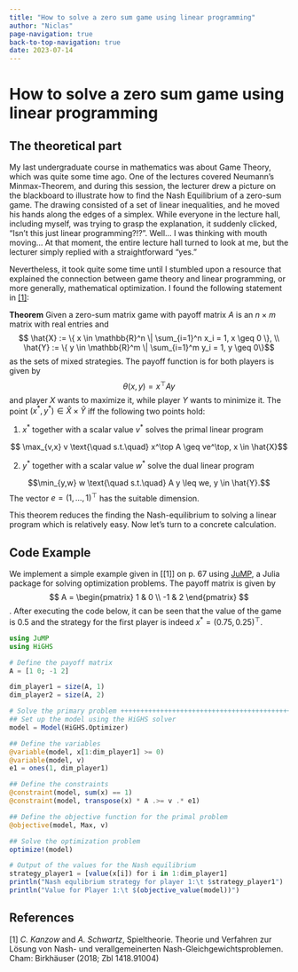 ```yaml
---
title: "How to solve a zero sum game using linear programming"
author: "Niclas"
page-navigation: true
back-to-top-navigation: true
date: 2023-07-14
---
```


# How to solve a zero sum game using linear programming

## The theoretical part

My last undergraduate course in mathematics was about Game Theory, which was quite some time ago. One of the lectures covered Neumann's Minmax-Theorem, and during this session, the lecturer drew a picture on the blackboard to illustrate how to find the Nash Equilibrium of a zero-sum game. The drawing consisted of a set of linear inequalities, and he moved his hands along the edges of a simplex. While everyone in the lecture hall, including myself, was trying to grasp the explanation, it suddenly clicked, "Isn't this just linear programming?!?". Well... I was thinking with mouth moving... At that moment, the entire lecture hall turned to look at me, but the lecturer simply replied with a straightforward "yes."

Nevertheless, it took quite some time until I stumbled upon a resource that explained the connection between game theory and linear programming, or more generally, mathematical optimization. I found the following statement in [\[1\]](#1):

**Theorem** Given a zero-sum matrix game with payoff matrix $A$ is an $n\times m$ matrix with real entries and $$ \hat{X} := \{ x \in \mathbb{R}^n \| \sum_{i=1}^n x_i = 1, x \geq 0 \}, \\ \hat{Y} := \{ y \in \mathbb{R}^m \| \sum_{i=1}^m y_i = 1, y \geq 0\}$$ as the sets of mixed strategies. The payoff function is for both players is given by $$ \theta(x,y) = x^\top A y $$ and player $X$ wants to maximize it, while player $Y$ wants to minimize it. The point $(x^\ast, y^\ast) \in \hat{X} \times \hat{Y}$ iff the following two points hold:

1.  $x^\ast$ together with a scalar value $v^\ast$ solves the primal linear program

$$ \max_{v,x} v \text{\quad s.t.\quad} x^\top A \geq ve^\top, x \in \hat{X}$$

2.  $y^\ast$ together with a scalar value $w^\ast$ solve the dual linear program

$$\min_{y,w} w \text{\quad s.t.\quad} A y \leq we, y \in \hat{Y}.$$ The vector $e = (1, ..., 1)^\top$ has the suitable dimension.

This theorem reduces the finding the Nash-equilibrium to solving a linear program which is relatively easy. Now let's turn to a concrete calculation.

## Code Example

We implement a simple example given in \[\[1\]\] on p. 67 using [JuMP](https://jump.dev/), a Julia package for solving optimization problems. The payoff matrix is given by $$ A = \begin{pmatrix} 1 & 0 \\ -1 & 2 \end{pmatrix} $$. After executing the code below, it can be seen that the value of the game is $0.5$ and the strategy for the first player is indeed $x^\ast = (0.75, 0.25)^\top$.

```julia
using JuMP
using HiGHS

# Define the payoff matrix
A = [1 0; -1 2]

dim_player1 = size(A, 1)
dim_player2 = size(A, 2)

# Solve the primary problem +++++++++++++++++++++++++++++++++++++++++++++++++++
## Set up the model using the HiGHS solver
model = Model(HiGHS.Optimizer)

## Define the variables
@variable(model, x[1:dim_player1] >= 0)
@variable(model, v)
e1 = ones(1, dim_player1)

## Define the constraints
@constraint(model, sum(x) == 1)
@constraint(model, transpose(x) * A .>= v .* e1)

## Define the objective function for the primal problem
@objective(model, Max, v)

## Solve the optimization problem
optimize!(model)

# Output of the values for the Nash equilibrium
strategy_player1 = [value(x[i]) for i in 1:dim_player1]
println("Nash equlibrium strategy for player 1:\t $strategy_player1")
println("Value for Player 1:\t $(objective_value(model))")
```

## References

<a id="1">\[1\]</a> *C. Kanzow* and *A. Schwartz*, Spieltheorie. Theorie und Verfahren zur Lösung von Nash- und verallgemeinerten Nash-Gleichgewichtsproblemen. Cham: Birkhäuser (2018; Zbl 1418.91004)
